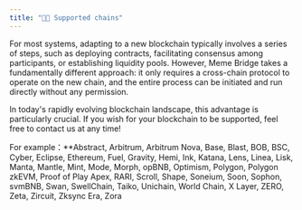```yaml
---
title: "🧑‍💻 Supported chains"
---
```


For most systems, adapting to a new blockchain typically involves a series of steps, such as deploying contracts, facilitating consensus among participants, or establishing liquidity pools. However, Meme Bridge takes a fundamentally different approach: it only requires a cross-chain protocol to operate on the new chain, and the entire process can be initiated and run directly without any permission.

In today's rapidly evolving blockchain landscape, this advantage is particularly crucial. If you wish for your blockchain to be supported, feel free to contact us at any time\!

For example：\*\*Abstract, Arbitrum, Arbitrum Nova, Base, Blast, BOB, BSC, Cyber, Eclipse, Ethereum, Fuel, Gravity, Hemi, Ink, Katana, Lens, Linea, Lisk, Manta, Mantle, Mint, Mode, Morph, opBNB, Optimism, Polygon, Polygon zkEVM, Proof of Play Apex, RARI, Scroll, Shape, Soneium, Soon, Sophon, svmBNB, Swan, SwellChain, Taiko, Unichain, World Chain, X Layer, ZERO, Zeta, Zircuit, Zksync Era, Zora